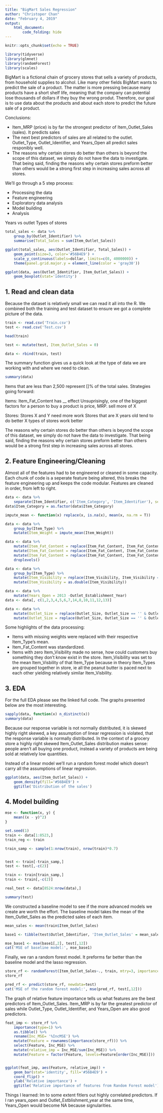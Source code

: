 ```yaml
---
title: "BigMart Sales Regression"
author: "Christoper Chan"
date: "February 4, 2019"
output: 
    html_document:
        code_folding: hide
---
```


```r
knitr::opts_chunk$set(echo = TRUE)
```

```r
library(tidyverse)
library(glmnet)
library(randomForest)
library(scales)
```

BigMart is a fictional chain of grocery stores that sells a variety of products, from household supplies to alcohol. Like many other fields BigMart wants to predict the sale of a product. The matter is more pressing because many products have a short shelf life, meaning that the company can potential lose thousands of dollars if they buy the wrong produt. Therefore, our goal is to use data about the products and about each store to predict the future sale of a product.

Conclusions:

- Item_MRP (price) is by far the strongest predictor of Item_Outlet_Sales (sales). It predicts sales
- The next best predictors of sales are all related to the outlet. Outlet_Type, Outlet_Identifier, and Years_Open all predict sales responibly well.  
- The reasons why certain stores do better than others is beyond the scope of this dataset, we simply do not have the data to investigate. That being said, finding the reasons why certain stores preform better than others would be a strong first step in increasing sales across all stores.

We'll go through a 5 step process:

- Processing the data
- Feature engineering
- Exploratory data analysis
- Model building
- Analysis

Years vs outlet
Types of stores
    

```r
total_sales <- data %>%
    group_by(Outlet_Identifier) %>%
    summarise(Total_Sales = sum(Item_Outlet_Sales))

ggplot(total_sales, aes(Outlet_Identifier, Total_Sales)) +
    geom_point(size=3, color='#56B4E9') +
    scale_y_continuous(labels=dollar, limits=c(0, 4000000)) +
    theme(panel.grid.major.y = element_line(color = 'gray30'))
```

```r
ggplot(data, aes(Outlet_Identifier, Item_Outlet_Sales)) +
    geom_boxplot(stat='identity')
```


## 1. Read and clean data

Because the dataset is relatively small we can read it all into the R. We combined both the training and test dataset to ensure we got a complete picture of the data.
```r
train <- read.csv('Train.csv')
test <- read.csv('Test.csv')

head(train)

test <- mutate(test, Item_Outlet_Sales = 0)

data <- rbind(train, test)
```

The summary function gives us a quick look at the type of data we are working with and where we need to clean.
```r
summary(data)
```




Items that are less than 2,500 represent []% of the total sales.
Strategies going forward:

Items:
Item_Fat_Content has __ effect
Unsuprisingly, one of the biggest factors for a person to buy a product is price, MRP. 
sell more of X

Stores:
Stores X and Y need more work
Stores that are X years old tend to do better
X types of stores work better

The reasons why certain stores do better than others is beyond the scope of this dataset, we simply do not have the data to investigate. That being said, finding the reasons why certain stores preform better than others would be a strong first step in increasing sales across all stores. 


## 2. Feature Engineering/Cleaning

Almost all of the features had to be engineered or cleaned in some capacity. Each chunk of code is a seperate feature being altered, this breaks the feature engineering up and keeps the code modular. Features are cleaned in order, from left to right.
```r
data <- data %>%
    separate(Item_Identifier, c('Item_Category', 'Item_Identifier'), sep=2)
data$Item_Category = as.factor(data$Item_Category)
```

```r
impute_mean <- function(x) replace(x, is.na(x), mean(x, na.rm = T))

data <- data %>%
    group_by(Item_Type) %>%
    mutate(Item_Weight = impute_mean(Item_Weight))
```

```r
data <- data %>%
    mutate(Item_Fat_Content = replace(Item_Fat_Content, Item_Fat_Content == 'LF', 'Low Fat')) %>%
    mutate(Item_Fat_Content = replace(Item_Fat_Content, Item_Fat_Content == 'low fat', 'Low Fat')) %>%
    mutate(Item_Fat_Content = replace(Item_Fat_Content, Item_Fat_Content == 'reg', 'Regular')) %>%
    droplevels()
```

```r
data <- data %>%
    group_by(Item_Type) %>%
    mutate(Item_Visibility = replace(Item_Visibility, Item_Visibility == 0, mean(Item_Visibility))) %>%
    mutate(Item_Visibility = as.double(Item_Visibility))
```

```r
data <- data %>%
    mutate(Years_Open = 2013 -Outlet_Establishment_Year)
data <- data[, c(1,2,3,4,5,6,7,14,8,10,11,12,13)]
```

```r
data <- data %>%
    mutate(Outlet_Size = replace(Outlet_Size, Outlet_Size == '' & Outlet_Location_Type == 'Tier 2', 'Small')) %>%
    mutate(Outlet_Size = replace(Outlet_Size, Outlet_Size == '' & Outlet_Location_Type == 'Tier 3', 'Medium'))
```

Some highlights of the data processing:

- Items with missing weights were replaced with their respective Item_Type's mean.
- Item_Fat_Content was standardized.
- Items with zero Item_Visibility made no sense, how could customers buy something they don't know exist in the store. Item_Visibility was set to the mean Item_Visbility of that Item_Type because in theory Item_Types are grouped together in store, ie all the peanut butter is paced next to each other yielding relatively similar Item_Visbility.

## 3. EDA

For the full EDA please see the linked full code. The graphs presented below are the most interesting.
```r
sapply(data, function(x) n_distinct(x))
summary(data)
```

Because our response variable is not normally distributed, it is skewed highly right skewed, a key assumption of linear regression is violated, that the response variable is normally distributed. In the context of a grocery store a highly right skewed Item_Outlet_Sales distribution makes sense: people aren't all buying one product, instead a variety of products are being sold at relatively low quantities.

Instead of a linear model we'll run a random forest model which doesn't carry all the assumptions of linear regression.

```r
ggplot(data, aes(Item_Outlet_Sales)) + 
    geom_density(fill='#56B4E9') +
    ggtitle('Distribution of the sales')
```


## 4. Model building
```r

mse <- function(x, y) {
    mean((x - y)^2)
}
```


```r
set.seed(1)
train <- data[1:8523,]
train_reg <- train

train_samp <- sample(1:nrow(train), nrow(train)*0.7)


test <- train[-train_samp,]
test <- test[,-c(2)]

train <- train[train_samp,]
train <- train[,-c(2)]

real_test <- data[8524:nrow(data),]
```


```r
summary(test)
```

We constructed a baseline model to see if the more advanced models we create are worth the effort. The baseline model takes the mean of the Item_Outlet_Sales as the predicted sales of each item.
```r
mean_sales <- mean(train$Item_Outlet_Sales)

base1 <- tibble(test$Outlet_Identifier, 'Item_Outlet_Sales' = mean_sales)

mse_base1 <- mse(base1[,2], test[,12])
cat('MSE of baseline model:', mse_base1)
```

Finally, we ran a random forest model. It preforms far better than the baseline model and the lasso regression.
```r
store_rf <- randomForest(Item_Outlet_Sales~., train, mtry=3, importance=T)
store_rf

pred_rf <- predict(store_rf, newdata=test)
cat('MSE of the random forest model:', mse(pred_rf, test[,12]))
```

The graph of relative feature importance tells us what features are the best predictors of Item_Outlet_Sales. Item_MRP is by far the greatest predictor of sales while Outlet_Type, Outlet_Identifier, and Years_Open are also good predictors.
```r
feat_imp <- store_rf %>%
    importance(type=1) %>%
    as.tibble() %>%
    rename(Inc_MSE= '%IncMSE') %>%
    mutate(Feature = rownames(importance(store_rf))) %>%
    select(Feature, Inc_MSE) %>%
    mutate(relative_imp = Inc_MSE/sum(Inc_MSE)) %>%
    mutate(Feature = factor(Feature, levels=Feature[order(Inc_MSE)]))


ggplot(feat_imp, aes(Feature, relative_imp)) +
    geom_bar(stat='identity', fill='#56B4E9') +
    coord_flip() +
    ylab('Relative importance') +
    ggtitle('Relative importance of features from Random Forest model')
```


Things I learned:
lm to some extent fitlers out highly correlated predictors. If I ran years_open and Outlet_Estblishment_year at the same time, Years_Open would become NA because signularities.

